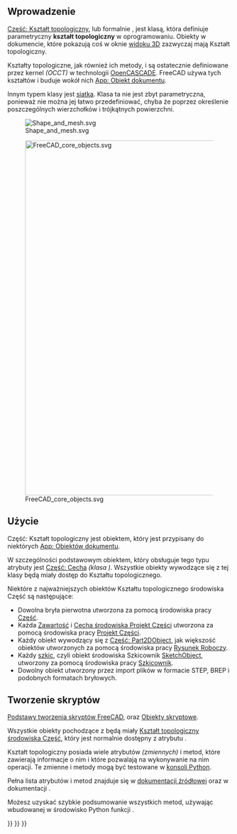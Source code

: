 <languages/>
{{TOCright}}

<span id="Introduction"></span>
==Wprowadzenie==

[[Part_TopoShape/pl|Część: Kształt topologiczny]], lub formalnie {{incode|Part::TopoShape}}, jest klasą, która definiuje parametryczny '''kształt topologiczny''' w oprogramowaniu. Obiekty w dokumencie, które pokazują coś w oknie [[3D_view/pl|widoku 3D]] zazwyczaj mają Kształt topologiczny.

Kształty topologiczne, jak również ich metody, i są ostatecznie definiowane przez kernel ''(OCCT)'' w technologii [[OpenCASCADE/pl|OpenCASCADE]]. FreeCAD używa tych kształtów i buduje wokół nich [[App_DocumentObject/pl|App: Obiekt dokumentu]].

Innym typem klasy jest [[Mesh/pl|siatka]]. Klasa ta nie jest zbyt parametryczna, ponieważ nie można jej łatwo przedefiniować, chyba że poprzez określenie poszczególnych wierzchołków i trójkątnych powierzchni.

[[File:Shape_and_mesh.svg]]

{{Caption|Po lewej: [[Part_TopoShape/pl|Kształt topologiczny]] zdefiniowany przez właściwości. <br>Po prawej: [[Mesh/pl|Siatka]], zdefiniowana przez wierzchołki i powierzchnie trójkątne.}}

[[File:FreeCAD_core_objects.svg|800px]]

{{Caption|Uproszczony diagram zależności pomiędzy podstawowymi obiektami programu. Klasa {{incode|Part::TopoShape}} jest osadzona w obiekcie {{incode|Part::Feature}} i stamtąd jest propagowana do wszystkich obiektów, które są od niej pochodne.}}

<span id="Usage"></span>
==Użycie==

Część: Kształt topologiczny jest obiektem, który jest przypisany do niektórych [[App_DocumentObject/pl|App: Obiektów dokumentu]].

W szczególności podstawowym obiektem, który obsługuje tego typu atrybuty jest [[Part_Feature/pl|Część: Cecha]] ''(klasa {{incode|Part::Feature}})''. Wszystkie obiekty wywodzące się z tej klasy będą miały dostęp do Kształtu topologicznego.

Niektóre z najważniejszych obiektów Kształtu topologicznego środowiska Część są następujące: 
* Dowolna bryła pierwotna utworzona za pomocą środowiska pracy [[Part_Workbench/pl|Część]].
* Każda [[PartDesign_Body/pl|Zawartość]] i [[PartDesign_Feature/pl|Cecha środowiska Projekt Części]] utworzona za pomocą środowiska pracy [[PartDesign_Workbench/pl|Projekt Części]].
* Każdy obiekt wywodzący się z [[Part_Part2DObject/pl|Część: Part2DObject]], jak większość obiektów utworzonych za pomocą środowiska pracy [[Draft_Workbench/pl|Rysunek Roboczy]].
* Każdy [[Sketch/pl|szkic]], czyli obiekt środowiska Szkicownik [[Sketcher_SketchObject/pl|SketchObject]], utworzony za pomocą środowiska pracy [[Sketcher_Workbench/pl|Szkicownik]].
* Dowolny obiekt utworzony przez import plików w formacie STEP, BREP i podobnych formatach bryłowych.

<span id="Scripting"></span>
==Tworzenie skryptów==

{{Emphasis|Zobacz również:}} [[FreeCAD_Scripting_Basics/pl|Podstawy tworzenia skryptów FreeCAD]], oraz [[Scripted_objects/pl|Obiekty skryptowe]].

Wszystkie obiekty pochodzące z {{incode|Part::Feature}} będą miały [[Part_TopoShape|Kształt topologiczny środowiska Część]], który jest normalnie dostępny z atrybutu {{incode|Kształt}}.
{{Code|code=
import FreeCAD as App

doc = App.newDocument()
obj = App.ActiveDocument.addObject("Part::Box", "Box")
print(obj.Shape)
}}

Kształt topologiczny posiada wiele atrybutów ''(zmiennych)'' i metod, które zawierają informacje o nim i które pozwalają na wykonywanie na nim operacji. Te zmienne i metody mogą być testowane w [[Python_console/pl|konsoli Python]].
{{Code|code=
print(obj.Shape.Area)
print(obj.Shape.BoundBox)
print(obj.Shape.CenterOfMass)
print(obj.Shape.ShapeType)

obj.Shape.check()
obj.Shape.copy()
obj.Shape.exportStep("my_file.step")
obj.Shape.exportStl("my_file.stl")
}}

Pełna lista atrybutów i metod znajduje się w [[Source_documentation/pl|dokumentacji źródłowej]] oraz w dokumentacji {{Button|[[File:Std PythonHelp.svg|16px]] [[Std_PythonHelp/pl|Std: Pomoc do środowiska Python]]}}.

Możesz uzyskać szybkie podsumowanie wszystkich metod, używając wbudowanej w środowisko Python funkcji {{incode|help()}}.
{{Code|code=
help(obj.Shape)
}}


{{Part Tools navi{{#translation:}}}}
{{Document objects navi{{#translation:}}}}
{{Userdocnavi{{#translation:}}}}
